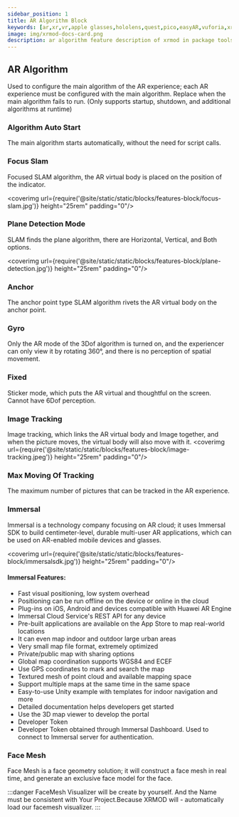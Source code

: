 ```yaml
---
sidebar_position: 1
title: AR Algorithm Block
keywords: [ar,xr,vr,apple glasses,hololens,quest,pico,easyAR,vuforia,xrmod,mod,doc,XR,facebook,meta,unity]
image: img/xrmod-docs-card.png
description: ar algorithm feature description of xrmod in package tools editor.
---
```


## AR Algorithm
Used to configure the main algorithm of the AR experience; each AR experience must be configured with the main algorithm. Replace when the main algorithm fails to run. (Only supports startup, shutdown, and additional algorithms at runtime)

### Algorithm Auto Start
The main algorithm starts automatically, without the need for script calls.

### Focus Slam
Focused SLAM algorithm, the AR virtual body is placed on the position of the indicator.

<coverimg url={require('@site/static/static/blocks/features-block/focus-slam.jpg')} height="25rem" padding="0"/>

### Plane Detection Mode
SLAM finds the plane algorithm, there are Horizontal, Vertical, and Both options.

<coverimg url={require('@site/static/static/blocks/features-block/plane-detection.jpg')} height="25rem" padding="0"/>

### Anchor
The anchor point type SLAM algorithm rivets the AR virtual body on the anchor point.

### Gyro
Only the AR mode of the 3Dof algorithm is turned on, and the experiencer can only view it by rotating 360°, and there is no perception of spatial movement.

### Fixed
Sticker mode, which puts the AR virtual and thoughtful on the screen. Cannot have 6Dof perception.

### Image Tracking
Image tracking, which links the AR virtual body and Image together, and when the picture moves, the virtual body will also move with it.
<coverimg url={require('@site/static/static/blocks/features-block/image-tracking.jpeg')} height="25rem" padding="0"/>



### Max Moving Of Tracking
The maximum number of pictures that can be tracked in the AR experience.

### Immersal
Immersal  is a technology company focusing on AR cloud; it uses Immersal SDK to build centimeter-level, durable multi-user AR applications, which can be used on AR-enabled mobile devices and glasses.

<coverimg url={require('@site/static/static/blocks/features-block/immersalsdk.jpg')} height="25rem" padding="0"/>

#### Immersal Features:


- Fast visual positioning, low system overhead
- Positioning can be run offline on the device or online in the cloud
- Plug-ins on iOS, Android and devices compatible with Huawei AR Engine
- Immersal Cloud Service's REST API for any device
- Pre-built applications are available on the App Store to map real-world locations
- It can even map indoor and outdoor large urban areas
- Very small map file format, extremely optimized
- Private/public map with sharing options
- Global map coordination supports WGS84 and ECEF
- Use GPS coordinates to mark and search the map
- Textured mesh of point cloud and available mapping space
- Support multiple maps at the same time in the same space
- Easy-to-use Unity example with templates for indoor navigation and more
- Detailed documentation helps developers get started
- Use the 3D map viewer to develop the portal
- Developer Token
- Developer Token obtained through Immersal Dashboard. Used to connect to Immersal server for authentication.

### Face Mesh
Face Mesh is a face geometry solution; it will construct a face mesh in real time, and generate an exclusive face model for the face.

:::danger
FaceMesh Visualizer will be create by yourself. And the Name  must be consistent with Your Project.Because XRMOD will - automatically load our facemesh visualizer.
:::